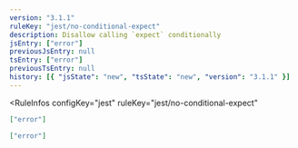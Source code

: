 ```yaml
---
version: "3.1.1"
ruleKey: "jest/no-conditional-expect"
description: Disallow calling `expect` conditionally
jsEntry: ["error"]
previousJsEntry: null
tsEntry: ["error"]
previousTsEntry: null
history: [{ "jsState": "new", "tsState": "new", "version": "3.1.1" }]
---
```


<RuleInfos 
  configKey="jest" 
  ruleKey="jest/no-conditional-expect" 
>

```json
["error"]
```

```json
["error"]
```

</RuleInfos>
